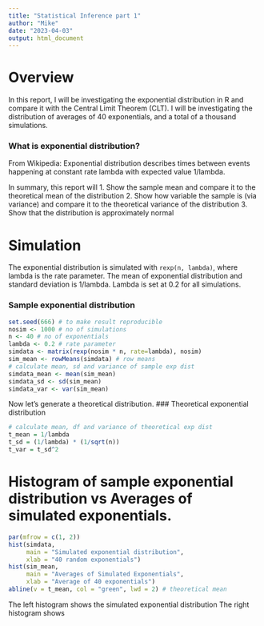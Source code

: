 ```yaml
---
title: "Statistical Inference part 1"
author: "Mike"
date: "2023-04-03"
output: html_document
---
```


# Overview

In this report, I will be investigating the exponential distribution in R and 
compare it with the Central Limit Theorem (CLT). I will be investigating the distribution of averages of 40 exponentials, and a total of a thousand simulations. 

### What is exponential distribution?
From Wikipedia: Exponential distribution describes times between events happening at constant rate lambda with expected value 1/lambda.

In summary, this report will 
1. Show the sample mean and compare it to the theoretical mean of the distribution
2. Show how variable the sample is (via variance) and compare it to the theoretical
variance of the distribution
3. Show that the distribution is approximately normal

# Simulation

The exponential distribution is simulated with `rexp(n, lambda)`, where lambda is the rate parameter. The mean of exponential distribution and standard deviation is 1/lambda. Lambda is set at 0.2 for all simulations.

### Sample exponential distribution
```r
set.seed(666) # to make result reproducible
nosim <- 1000 # no of simulations
n <- 40 # no of exponentials
lambda <- 0.2 # rate parameter 
simdata <- matrix(rexp(nosim * n, rate=lambda), nosim)
sim_mean <- rowMeans(simdata) # row means
# calculate mean, sd and variance of sample exp dist
simdata_mean <- mean(sim_mean)
simdata_sd <- sd(sim_mean)
simdata_var <- var(sim_mean)
```

Now let's generate a theoretical distribution.
### Theoretical exponential distribution
```r
# calculate mean, df and variance of theoretical exp dist
t_mean = 1/lambda
t_sd = (1/lambda) * (1/sqrt(n))
t_var = t_sd^2
```


# Histogram of sample exponential distribution vs Averages of simulated exponentials.

```r
par(mfrow = c(1, 2))
hist(simdata,
     main = "Simulated exponential distribution",
     xlab = "40 random exponentials")
hist(sim_mean,
     main = "Averages of Simulated Exponentials",
     xlab = "Average of 40 exponentials")
abline(v = t_mean, col = "green", lwd = 2) # theoretical mean
```

The left histogram shows the simulated exponential distribution
The right histogram shows